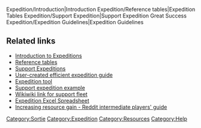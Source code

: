 <tabview>
Expedition/Introduction|Introduction
Expedition/Reference tables|Expedition Tables
Expedition/Support Expedition|Support Expedition
Great Success
Expedition/Expedition Guidelines|Expedition Guidelines
</tabview>

==Related links==
*[[Expedition/Introduction|Introduction to Expeditions]]
*[[Expedition/Reference tables|Reference tables]]
*[[Expedition/Support Expedition|Support Expeditions]]
*[[User blog:Hayashi H/Max efficiency expedition setups|User-created efficient expedition guide]]
*[http://kancollepoi.weebly.com/ Expedition tool]
*[http://youtu.be/FRbqGFKgRrg?t=4m15s Support expedition example]
*[http://wikiwiki.jp/kancolle/?%BB%D9%B1%E7%B4%CF%C2%E2 Wikiwiki link for support fleet]
*[http://goo.gl/7wPFVz Expedition Excel Spreadsheet]
*[https://www.reddit.com/r/kancolle/wiki/intermediate#wiki_increasing_resource_gain Increasing resource gain - Reddit intermediate players' guide]
[[Category:Sortie]]
[[Category:Expedition]]
[[Category:Resources]]
[[Category:Help]]